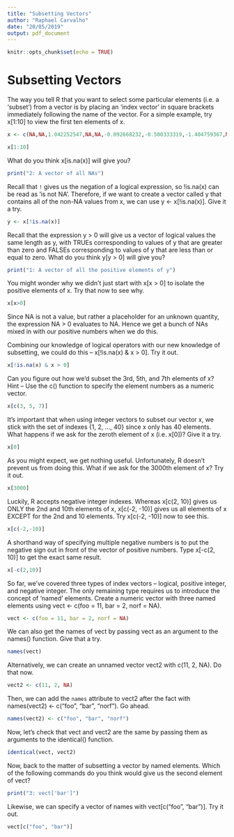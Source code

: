 ```yaml
---
title: "Subsetting Vectors"
author: "Raphael Carvalho"
date: "20/05/2019"
output: pdf_document
---
```


```r
knitr::opts_chunk$set(echo = TRUE)
```

# Subsetting Vectors

The way you tell R that you want to select some particular elements (i.e. a 'subset') from a vector is by placing an
'index vector' in square brackets immediately following the name of the vector. For a simple example, try x[1:10] to view the first ten elements of x.

```r
x <- c(NA,NA,1.042252547,NA,NA,-0.092668232,-0.500333319,-1.404759367,NA,0.008206288,-0.330695810,-1.244128325,NA,NA,NA,-0.402158280,NA,NA,-1.494512391,-0.229679407,NA,0.278735977,-1.528015545,NA,NA,NA,-1.520262829,NA,1.610933847,0.369899514,NA,0.043526480,NA,NA,-0.054113564,-1.538931102,NA,NA,0.428470483, 0.846031063) 
```

```r
x[1:10]
```

What do you think x[is.na(x)] will give you?

```r
print("2: A vector of all NAs")
```

Recall that `!` gives us the negation of a logical expression, so !is.na(x) can be read as 'is not NA'. Therefore, if
we want to create a vector called y that contains all of the non-NA values from x, we can use y <- x[!is.na(x)]. Give
it a try.

```r
y <- x[!is.na(x)]
```

Recall that the expression y > 0 will give us a vector of logical values the same length as y, with TRUEs
corresponding to values of y that are greater than zero and FALSEs corresponding to values of y that are less than or
equal to zero. What do you think y[y > 0] will give you?

```r
print("1: A vector of all the positive elements of y")
```

 You might wonder why we didn't just start with x[x > 0] to isolate the positive elements of x. Try that now to see
why.

```r
x[x>0]
```

Since NA is not a value, but rather a placeholder for an unknown quantity, the expression NA > 0 evaluates to NA.
Hence we get a bunch of NAs mixed in with our positive numbers when we do this.


Combining our knowledge of logical operators with our new knowledge of subsetting, we could do this -- x[!is.na(x) & x > 0]. Try it out.

```r
x[!is.na(x) & x > 0]
```

Can you figure out how we'd subset the 3rd, 5th, and 7th elements of x? Hint -- Use the c() function to specify the
element numbers as a numeric vector.

```r
x[c(3, 5, 7)]
```

It's important that when using integer vectors to subset our vector x, we stick with the set of indexes {1, 2, ...,
40} since x only has 40 elements. What happens if we ask for the zeroth element of x (i.e. x[0])? Give it a try.

```r
x[0]
```

As you might expect, we get nothing useful. Unfortunately, R doesn't prevent us from doing this. What if we ask for
the 3000th element of x? Try it out.

```r
x[3000]
```

 Luckily, R accepts negative integer indexes. Whereas x[c(2, 10)] gives us ONLY the 2nd and 10th elements of x, x[c(-2,
-10)] gives us all elements of x EXCEPT for the 2nd and 10 elements.  Try x[c(-2, -10)] now to see this.

```r
x[c(-2,-10)]
```

A shorthand way of specifying multiple negative numbers is to put the negative sign out in front of the vector of
positive numbers. Type x[-c(2, 10)] to get the exact same result.

```r
x[-c(2,10)]
```

So far, we've covered three types of index vectors -- logical, positive integer, and negative integer. The only
remaining type requires us to introduce the concept of 'named' elements. Create a numeric vector with three named elements using vect <- c(foo = 11, bar = 2, norf = NA).

```r
vect <- c(foo = 11, bar = 2, norf = NA)
```

We can also get the names of vect by passing vect as an argument to the names() function. Give that a try.

```r
names(vect)
```
Alternatively, we can create an unnamed vector vect2 with c(11, 2, NA). Do that now.


```r
vect2 <- c(11, 2, NA)
```

Then, we can add the `names` attribute to vect2 after the fact with names(vect2) <- c("foo", "bar", "norf"). Go ahead.

```r
names(vect2) <- c("foo", "bar", "norf")
```

Now, let's check that vect and vect2 are the same by passing them as arguments to the identical() function.

```r
identical(vect, vect2)
```

 Now, back to the matter of subsetting a vector by named elements. Which of the following commands do you think would
give us the second element of vect?

```r
print("3: vect['bar']")
```

Likewise, we can specify a vector of names with vect[c("foo", "bar")]. Try it out.

```r
vect[c("foo", "bar")]
```
